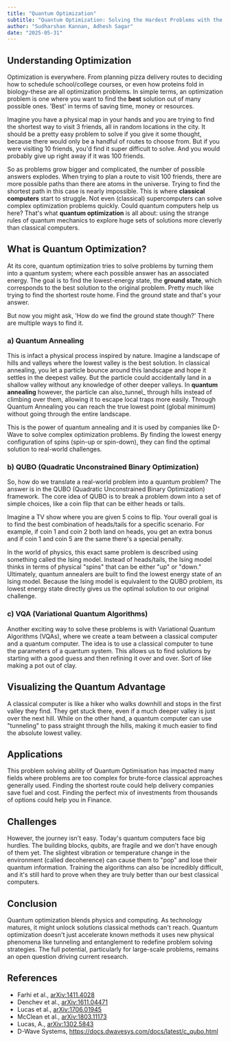 ```yaml
---
title: "Quantum Optimization"
subtitle: "Quantum Optimization: Solving the Hardest Problems with the Weirdest Tools(difficult)"
author: "Sudharshan Kannan, Adhesh Sagar"
date: "2025-05-31"
---
```


## Understanding Optimization

Optimization is everywhere. From planning pizza delivery routes to deciding how to schedule school/college courses, or even how proteins fold in biology-these are all optimization problems. In simple terms, an optimization problem is one where you want to find the **best** solution out of many possible ones. 'Best' in terms of saving time, money or resources.

Imagine you have a physical map in your hands and you are trying to find the shortest way to visit 3 friends, all in random locations in the city. It should be a pretty easy problem to solve if you give it some thought, because there would only be a handful of routes to choose from. But if you were visiting 10 friends, you'd find it super difficult to solve. And you would probably give up right away if it was 100 friends.

So as problems grow bigger and complicated, the number of possible answers explodes. When trying to plan a route to visit 100 friends, there are more possible paths than there are atoms in the universe. Trying to find the shortest path in this case is nearly impossible. This is where **classical computers** start to struggle. Not even (classical) supercomputers can solve complex optimization problems quickly. Could quantum computers help us here? That's what **quantum optimization** is all about: using the strange rules of quantum mechanics to explore huge sets of solutions more cleverly than classical computers.

## What is Quantum Optimization?

At its core, quantum optimization tries to solve problems by turning them into a quantum system; where each possible answer has an associated energy. The goal is to find the lowest-energy state, the **ground state**, which corresponds to the best solution to the original problem. Pretty much like trying to find the shortest route home. Find the ground state and that's your answer.

But now you might ask, 'How do we find the ground state though?' There are multiple ways to find it.

### a) Quantum Annealing

This is infact a physical process inspired by nature. Imagine a landscape of hills and valleys where the lowest valley is the best solution. In classical annealing, you let a particle bounce around this landscape and hope it settles in the deepest valley. But the particle could accidentally land in a shallow valley without any knowledge of other deeper valleys. In **quantum annealing** however, the particle can also_tunnel_ through hills instead of climbing over them, allowing it to escape local traps more easily. Through Quantum Annealing you can reach the true lowest point (global minimum) without going through the entire landscape.

This is the power of quantum annealing and it is used by companies like D-Wave to solve complex optimization problems. By finding the lowest energy configuration of spins (spin-up or spin-down), they can find the optimal solution to real-world challenges.

### b) QUBO (Quadratic Unconstrained Binary Optimization)

So, how do we translate a real-world problem into a quantum problem? The answer is in the QUBO (Quadratic Unconstrained Binary Optimization) framework. The core idea of QUBO is to break a problem down into a set of simple choices, like a coin flip that can be either heads or tails.

Imagine a TV show where you are given 5 coins to flip. Your overall goal is to find the best combination of heads/tails for a specific scenario. For example, if coin 1 and coin 2 both land on heads, you get an extra bonus and if coin 1 and coin 5 are the same there's a special penalty.

In the world of physics, this exact same problem is described using something called the Ising model. Instead of heads/tails, the Ising model thinks in terms of physical "spins" that can be either "up" or "down." Ultimately, quantum annealers are built to find the lowest energy state of an Ising model. Because the Ising model is equivalent to the QUBO problem, its lowest energy state directly gives us the optimal solution to our original challenge.

### c) VQA (Variational Quantum Algorithms)

Another exciting way to solve these problems is with Variational Quantum Algorithms (VQAs), where we create a team between a classical computer and a quantum computer. The idea is to use a classical computer to tune the parameters of a quantum system. This allows us to find solutions by starting with a good guess and then refining it over and over. Sort of like making a pot out of clay.

## Visualizing the Quantum Advantage

A classical computer is like a hiker who walks downhill and stops in the first valley they find. They get stuck there, even if a much deeper valley is just over the next hill. While on the other hand, a quantum computer can use "tunneling" to pass straight through the hills, making it much easier to find the absolute lowest valley.

## Applications

This problem solving ability of Quantum Optimisation has impacted many fields where problems are too complex for brute-force classical approaches generally used. Finding the shortest route could help delivery companies save fuel and cost. Finding the perfect mix of investments from thousands of options could help you in Finance.

## Challenges

However, the journey isn't easy. Today's quantum computers face big hurdles. The building blocks, qubits, are fragile and we don't have enough of them yet. The slightest vibration or temperature change in the environment (called decoherence) can cause them to "pop" and lose their quantum information. Training the algorithms can also be incredibly difficult, and it's still hard to prove when they are truly better than our best classical computers.

## Conclusion

Quantum optimization blends physics and computing. As technology matures, it might unlock solutions classical methods can't reach. Quantum optimization doesn't just accelerate known methods it uses new physical phenomena like tunneling and entanglement to redefine problem solving strategies. The full potential, particularly for large-scale problems, remains an open question driving current research.

## References
* Farhi et al., [arXiv:1411.4028](https://arxiv.org/abs/1411.4028)
* Denchev et al., [arXiv:1611.04471](https://arxiv.org/abs/1611.04471)
* Lucas et al., [arXiv:1706.01945](https://arxiv.org/abs/1706.01945)
* McClean et al., [arXiv:1803.11173](https://arxiv.org/abs/1803.11173)
* Lucas, A., [arXiv:1302.5843](https://arxiv.org/abs/1302.5843)
* D-Wave Systems, https://docs.dwavesys.com/docs/latest/c_qubo.html

